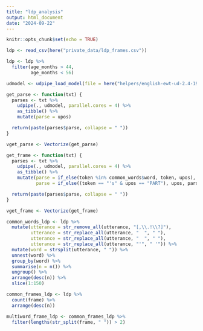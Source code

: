```yaml
---
title: "ldp_analysis"
output: html_document
date: "2024-09-22"
---
```


```r
knitr::opts_chunk$set(echo = TRUE)
```

```r
ldp <- read_csv(here("private_data/ldp_frames.csv"))

ldp <- ldp %>%
  filter(age_months > 44,
         age_months < 56)

udmodel <- udpipe_load_model(file = here("helpers/english-ewt-ud-2.4-190531.udpipe"))

get_parse <- function(txt) {
  parses <- txt %>%
    udpipe(., udmodel, parallel.cores = 4) %>%
    as_tibble() %>%
    mutate(parse = upos)

  return(paste(parses$parse, collapse = " "))
}

vget_parse <- Vectorize(get_parse)

get_frame <- function(txt) {
  parses <- txt %>%
    udpipe(., udmodel, parallel.cores = 4) %>%
    as_tibble() %>%
    mutate(parse = if_else(token %in% common_words$word, token, upos),
           parse = if_else((token == "'s" & upos == "PART"), upos, parse))

  return(paste(parses$parse, collapse = " "))
}

vget_frame <- Vectorize(get_frame)

common_words_ldp <- ldp %>%
  mutate(utterance = str_remove_all(utterance, "[,\\.!\\?]"),
         utterance = str_replace_all(utterance, "  ", " "),
         utterance = str_replace_all(utterance, "  ", " "),
         utterance = str_replace_all(utterance, "'", " '")) %>%
  mutate(word = strsplit(utterance, " ")) %>% 
  unnest(word) %>%
  group_by(word) %>%
  summarise(n = n()) %>%
  ungroup() %>%
  arrange(desc(n)) %>%
  slice(1:150)

common_frames_ldp <- ldp %>%
  count(frame) %>%
  arrange(desc(n))

multiword_frame_ldp <- common_frames_ldp %>%
  filter(lengths(str_split(frame, " ")) > 2)


```